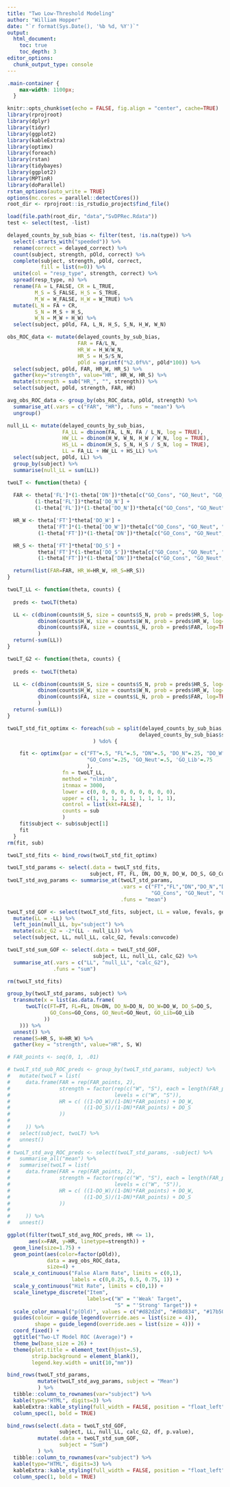 ```yaml
---
title: "Two Low-Threshold Modeling"
author: "William Hopper"
date: "`r format(Sys.Date(), '%b %d, %Y')`"
output:
  html_document:
    toc: true
    toc_depth: 3
editor_options:
  chunk_output_type: console
---
```

```css
.main-container {
    max-width: 1100px;
  }
```

```r
knitr::opts_chunk$set(echo = FALSE, fig.align = "center", cache=TRUE)
library(rprojroot)
library(dplyr)
library(tidyr)
library(ggplot2)
library(kableExtra)
library(optimx)
library(foreach)
library(rstan)
library(tidybayes)
library(ggplot2)
library(MPTinR)
library(doParallel)
rstan_options(auto_write = TRUE)
options(mc.cores = parallel::detectCores())
root_dir <- rprojroot::is_rstudio_project$find_file()
```

```r
load(file.path(root_dir, "data","SvDPRec.Rdata"))
test <- select(test, -list)
```

```r
delayed_counts_by_sub_bias <- filter(test, !is.na(type)) %>%
  select(-starts_with("speeded")) %>%
  rename(correct = delayed_correct) %>%
  count(subject, strength, pOld, correct) %>%
  complete(subject, strength, pOld, correct,
           fill = list(n=0)) %>%
  unite(col = "resp_type", strength, correct) %>%
  spread(resp_type, n) %>%
  rename(FA = L_FALSE, CR = L_TRUE,
         M_S = S_FALSE, H_S = S_TRUE,
         M_W = W_FALSE, H_W = W_TRUE) %>%
  mutate(L_N = FA + CR,
         S_N = M_S + H_S,
         W_N = M_W + H_W) %>%
  select(subject, pOld, FA, L_N, H_S, S_N, H_W, W_N)

```

```r
obs_ROC_data <- mutate(delayed_counts_by_sub_bias,
                       FAR = FA/L_N,
                       HR_W = H_W/W_N,
                       HR_S = H_S/S_N,
                       pOld = sprintf("%2.0f%%", pOld*100)) %>%
  select(subject, pOld, FAR, HR_W, HR_S) %>%
  gather(key="strength", value="HR", HR_W, HR_S) %>%
  mutate(strength = sub("HR_", "", strength)) %>%
  select(subject, pOld, strength, FAR, HR)

avg_obs_ROC_data <- group_by(obs_ROC_data, pOld, strength) %>%
  summarise_at(.vars = c("FAR", "HR"), .funs = "mean") %>%
  ungroup()
```

```r
null_LL <- mutate(delayed_counts_by_sub_bias,
                  FA_LL = dbinom(FA, L_N, FA / L_N, log = TRUE),
                  HW_LL = dbinom(H_W, W_N, H_W / W_N, log = TRUE),
                  HS_LL = dbinom(H_S, S_N, H_S / S_N, log = TRUE),
                  LL = FA_LL + HW_LL + HS_LL) %>% 
  select(subject, pOld, LL) %>%
  group_by(subject) %>%
  summarise(null_LL = sum(LL))
```

```r
twoLT <- function(theta) {
  
  FAR <- theta['FL']*(1-theta['DN'])*theta[c("GO_Cons", "GO_Neut", "GO_Lib")] +
         (1-theta['FL'])*theta['DO_N'] +
         (1-theta['FL'])*(1-theta['DO_N'])*theta[c("GO_Cons", "GO_Neut", "GO_Lib")]

  HR_W <- theta['FT']*theta['DO_W'] +
          theta['FT']*(1-theta['DO_W'])*theta[c("GO_Cons", "GO_Neut", "GO_Lib")] +
          (1-theta['FT'])*(1-theta['DN'])*theta[c("GO_Cons", "GO_Neut", "GO_Lib")]

  HR_S <- theta['FT']*theta['DO_S'] +
          theta['FT']*(1-theta['DO_S'])*theta[c("GO_Cons", "GO_Neut", "GO_Lib")] +
          (1-theta['FT'])*(1-theta['DN'])*theta[c("GO_Cons", "GO_Neut", "GO_Lib")]

  return(list(FAR=FAR, HR_W=HR_W, HR_S=HR_S))
}

twoLT_LL <- function(theta, counts) {
  
  preds <- twoLT(theta)

  LL <- c(dbinom(counts$H_S, size = counts$S_N, prob = preds$HR_S, log=TRUE),
          dbinom(counts$H_W, size = counts$W_N, prob = preds$HR_W, log=TRUE),
          dbinom(counts$FA, size = counts$L_N, prob = preds$FAR, log=TRUE)
          )
  return(-sum(LL))
}

twoLT_G2 <- function(theta, counts) {
  
  preds <- twoLT(theta)

  LL <- c(dbinom(counts$H_S, size = counts$S_N, prob = preds$HR_S, log=TRUE),
          dbinom(counts$H_W, size = counts$W_N, prob = preds$HR_W, log=TRUE),
          dbinom(counts$FA, size = counts$L_N, prob = preds$FAR, log=TRUE)
          )
  return(-sum(LL))
}
```

```r
twoLT_std_fit_optimx <- foreach(sub = split(delayed_counts_by_sub_bias,
                                           delayed_counts_by_sub_bias$subject)
                            ) %do% {

    fit <- optimx(par = c("FT"=.5, "FL"=.5, "DN"=.5, "DO_N"=.25, "DO_W"=.5, "DO_S"=.75,
                          "GO_Cons"=.25, 'GO_Neut'=.5, 'GO_Lib'=.75
                          ),
                  fn = twoLT_LL,
                  method = "nlminb",
                  itnmax = 3000,
                  lower = c(0, 0, 0, 0, 0, 0, 0, 0, 0),
                  upper = c(1, 1, 1, 1, 1, 1, 1, 1, 1),
                  control = list(kkt=FALSE),
                  counts = sub
                  )
    fit$subject <- sub$subject[1]
    fit
  }
rm(fit, sub)
```

```r
twoLT_std_fits <- bind_rows(twoLT_std_fit_optimx)

twoLT_std_params <- select(.data = twoLT_std_fits,
                           subject, FT, FL, DN, DO_N, DO_W, DO_S, GO_Cons, GO_Neut, GO_Lib)
twoLT_std_avg_params <- summarise_at(twoLT_std_params,
                                     .vars = c("FT","FL","DN","DO_N","DO_W","DO_S",
                                               "GO_Cons", "GO_Neut", "GO_Lib"),
                                     .funs = "mean")

twoLT_std_GOF <- select(twoLT_std_fits, subject, LL = value, fevals, gevals, niter, convcode) %>%
  mutate(LL = -LL) %>%
  left_join(null_LL, by="subject") %>%
  mutate(calc_G2 = -2*(LL - null_LL)) %>%
  select(subject, LL, null_LL, calc_G2, fevals:convcode)

twoLT_std_sum_GOF <- select(.data = twoLT_std_GOF,
                            subject, LL, null_LL, calc_G2) %>%
  summarise_at(.vars = c("LL", "null_LL", "calc_G2"),
               .funs = "sum")

rm(twoLT_std_fits)
```

```r
group_by(twoLT_std_params, subject) %>%
  transmute(x = list(as.data.frame(
      twoLT(c(FT=FT, FL=FL, DN=DN, DO_N=DO_N, DO_W=DO_W, DO_S=DO_S,
              GO_Cons=GO_Cons, GO_Neut=GO_Neut, GO_Lib=GO_Lib
            ))
    ))) %>% 
  unnest() %>%
  rename(S=HR_S, W=HR_W) %>%
  gather(key = "strength", value="HR", S, W)

# FAR_points <- seq(0, 1, .01)

# twoLT_std_sub_ROC_preds <- group_by(twoLT_std_params, subject) %>%
#   mutate(twoLT = list(
#     data.frame(FAR = rep(FAR_points, 2),
#                strength = factor(rep(c("W", "S"), each = length(FAR_points)),
#                                  levels = c("W", "S")),
#                HR = c( ((1-DO_W)/(1-DN)*FAR_points) + DO_W,
#                        ((1-DO_S)/(1-DN)*FAR_points) + DO_S
#                ))
#     
#     )) %>%
#   select(subject, twoLT) %>%
#   unnest()
# 
# twoLT_std_avg_ROC_preds <- select(twoLT_std_params, -subject) %>%
#   summarise_all("mean") %>%
#   summarise(twoLT = list(
#     data.frame(FAR = rep(FAR_points, 2),
#                strength = factor(rep(c("W", "S"), each = length(FAR_points)),
#                                  levels = c("W", "S")),
#                HR = c( ((1-DO_W)/(1-DN)*FAR_points) + DO_W,
#                        ((1-DO_S)/(1-DN)*FAR_points) + DO_S
#                ))
#     
#     )) %>%
#   unnest()
```

```r
ggplot(filter(twoLT_std_avg_ROC_preds, HR <= 1),
       aes(x=FAR, y=HR, linetype=strength)) +
  geom_line(size=1.75) +
  geom_point(aes(color=factor(pOld)),
             data = avg_obs_ROC_data,
             size=4) +
  scale_x_continuous("False Alarm Rate", limits = c(0,1),
                     labels = c(0,0.25, 0.5, 0.75, 1)) +
  scale_y_continuous("Hit Rate", limits = c(0,1)) +
  scale_linetype_discrete("Item",
                          labels=c("W" = "'Weak' Target",
                                   "S" = "'Strong' Target")) +
  scale_color_manual("p(Old)", values = c("#d82d2d", "#d8d834", "#17b50c")) +
  guides(colour = guide_legend(override.aes = list(size = 4)),
         shape = guide_legend(override.aes = list(size = 4))) +
  coord_fixed() +
  ggtitle("Two-LT Model ROC (Average)") +
  theme_bw(base_size = 26) +
  theme(plot.title = element_text(hjust=.5),
        strip.background = element_blank(),
        legend.key.width = unit(10,"mm"))

```

```r
bind_rows(twoLT_std_params,
          mutate(twoLT_std_avg_params, subject = "Mean")
          ) %>%
  tibble::column_to_rownames(var="subject") %>%
  kable(type="HTML", digits=3) %>%
  kableExtra::kable_styling(full_width = FALSE, position = "float_left") %>%
  column_spec(1, bold = TRUE)

bind_rows(select(.data = twoLT_std_GOF,
                 subject, LL, null_LL, calc_G2, df, p.value),
          mutate(.data = twoLT_std_sum_GOF,
                 subject = "Sum")
          ) %>%
  tibble::column_to_rownames(var="subject") %>%
  kable(type="HTML", digits=3) %>%
  kableExtra::kable_styling(full_width = FALSE, position = "float_left") %>%
  column_spec(1, bold = TRUE)
```
